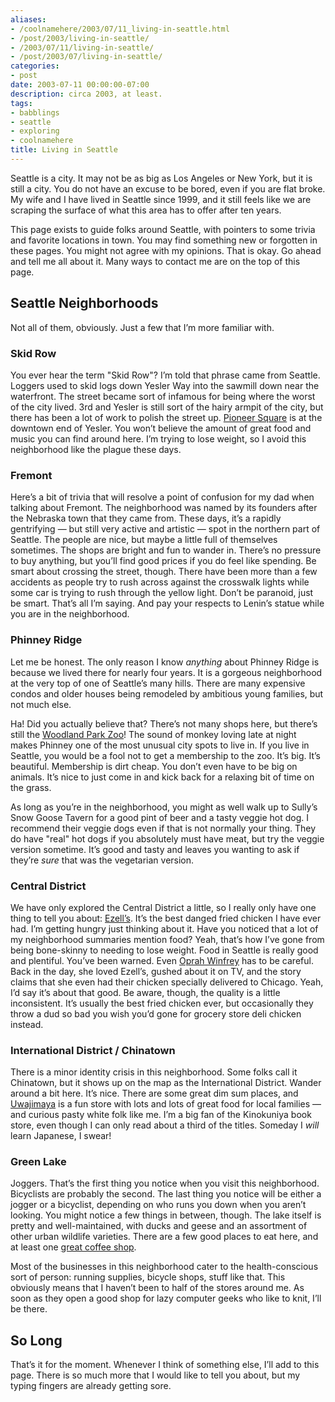 ```yaml
---
aliases:
- /coolnamehere/2003/07/11_living-in-seattle.html
- /post/2003/living-in-seattle/
- /2003/07/11/living-in-seattle/
- /post/2003/07/living-in-seattle/
categories:
- post
date: 2003-07-11 00:00:00-07:00
description: circa 2003, at least.
tags:
- babblings
- seattle
- exploring
- coolnamehere
title: Living in Seattle
---
```


Seattle is a city. It may not be as big as Los Angeles or New York, but
it is still a city. You do not have an excuse to be bored, even if you
are flat broke. My wife and I have lived in Seattle since 1999, and it
still feels like we are scraping the surface of what this area has to
offer after ten years.

This page exists to guide folks around Seattle, with pointers to some
trivia and favorite locations in town. You may find something new or
forgotten in these pages. You might not agree with my opinions. That is
okay. Go ahead and tell me all about it. Many ways to contact me are on
the top of this page.

## Seattle Neighborhoods

Not all of them, obviously. Just a few that I’m more familiar with.

### Skid Row

You ever hear the term "Skid Row"? I’m told that phrase came from
Seattle. Loggers used to skid logs down Yesler Way into the sawmill down
near the waterfront. The street became sort of infamous for being where
the worst of the city lived. 3rd and Yesler is still sort of the hairy
armpit of the city, but there has been a lot of work to polish the
street up. [Pioneer Square](http://www.pioneersquare.org) is at the
downtown end of Yesler. You won’t believe the amount of great food and
music you can find around here. I’m trying to lose weight, so I avoid
this neighborhood like the plague these days.

### Fremont

Here’s a bit of trivia that will resolve a point of confusion for my dad
when talking about Fremont. The neighborhood was named by its founders
after the Nebraska town that they came from. These days, it’s a rapidly
gentrifying — but still very active and artistic — spot in the northern
part of Seattle. The people are nice, but maybe a little full of
themselves sometimes. The shops are bright and fun to wander in. There’s
no pressure to buy anything, but you’ll find good prices if you do feel
like spending. Be smart about crossing the street, though. There have
been more than a few accidents as people try to rush across against the
crosswalk lights while some car is trying to rush through the yellow
light. Don’t be paranoid, just be smart. That’s all I’m saying. And pay
your respects to Lenin’s statue while you are in the neighborhood.

### Phinney Ridge

Let me be honest. The only reason I know *anything* about Phinney Ridge
is because we lived there for nearly four years. It is a gorgeous
neighborhood at the very top of one of Seattle’s many hills. There are
many expensive condos and older houses being remodeled by ambitious
young families, but not much else.

Ha\! Did you actually believe that? There’s not many shops here, but
there’s still the [Woodland Park Zoo](http://www.zoo.org/)\! The sound
of monkey loving late at night makes Phinney one of the most unusual
city spots to live in. If you live in Seattle, you would be a fool not
to get a membership to the zoo. It’s big. It’s beautiful. Membership is
dirt cheap. You don’t even have to be big on animals. It’s nice to just
come in and kick back for a relaxing bit of time on the grass.

As long as you’re in the neighborhood, you might as well walk up to
Sully’s Snow Goose Tavern for a good pint of beer and a tasty veggie hot
dog. I recommend their veggie dogs even if that is not normally your
thing. They do have "real" hot dogs if you absolutely must have meat,
but try the veggie version sometime. It’s good and tasty and leaves you
wanting to ask if they’re *sure* that was the vegetarian version.

### Central District

We have only explored the Central District a little, so I really only
have one thing to tell you about:
[Ezell’s](http://www.ezellschicken.com/). It’s the best danged fried
chicken I have ever had. I’m getting hungry just thinking about it. Have
you noticed that a lot of my neighborhood summaries mention food? Yeah,
that’s how I’ve gone from being bone-skinny to needing to lose weight.
Food in Seattle is really good and plentiful. You’ve been warned. Even
[Oprah Winfrey](http://www.oprah.com/index.html) has to be careful. Back
in the day, she loved Ezell’s, gushed about it on TV, and the story
claims that she even had their chicken specially delivered to Chicago.
Yeah, I’d say it’s about that good. Be aware, though, the quality is a
little inconsistent. It’s usually the best fried chicken ever, but
occasionally they throw a dud so bad you wish you’d gone for grocery
store deli chicken instead.

### International District / Chinatown

There is a minor identity crisis in this neighborhood. Some folks call
it Chinatown, but it shows up on the map as the International District.
Wander around a bit here. It’s nice. There are some great dim sum
places, and [Uwajimaya](http://www.uwajimaya.com/) is a fun store with
lots and lots of great food for local families — and curious pasty white
folk like me. I’m a big fan of the Kinokuniya book store, even though I
can only read about a third of the titles. Someday I *will* learn
Japanese, I swear\!

### Green Lake

Joggers. That’s the first thing you notice when you visit this
neighborhood. Bicyclists are probably the second. The last thing you
notice will be either a jogger or a bicyclist, depending on who runs you
down when you aren’t looking. You might notice a few things in between,
though. The lake itself is pretty and well-maintained, with ducks and
geese and an assortment of other urban wildlife varieties. There are a
few good places to eat here, and at least one [great coffee
shop](http://thecoffeerevolution.com/).

Most of the businesses in this neighborhood cater to the
health-conscious sort of person: running supplies, bicycle shops, stuff
like that. This obviously means that I haven’t been to half of the
stores around me. As soon as they open a good shop for lazy computer
geeks who like to knit, I’ll be there.

## So Long

That’s it for the moment. Whenever I think of something else, I’ll add
to this page. There is so much more that I would like to tell you about,
but my typing fingers are already getting sore.
